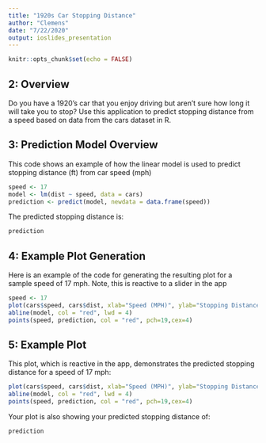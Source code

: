 ```yaml
---
title: "1920s Car Stopping Distance"
author: "Clemens"
date: "7/22/2020"
output: ioslides_presentation
---
```


```r
knitr::opts_chunk$set(echo = FALSE)
```

## 2: Overview

Do you have a 1920's car that you enjoy driving but aren't sure how long it will take you to stop?  Use this application to predict stopping distance from a speed based on data from the cars dataset in R.


## 3: Prediction Model Overview

This code shows an example of how the linear model is used to predict stopping distance (ft) from car speed (mph)

```r
speed <- 17
model <- lm(dist ~ speed, data = cars)
prediction <- predict(model, newdata = data.frame(speed))
```

The predicted stopping distance is:
```r
prediction
```

## 4: Example Plot Generation

Here is an example of the code for generating the resulting plot for a sample speed of 17 mph.  Note, this is reactive to a slider in the app

```r
speed <- 17
plot(cars$speed, cars$dist, xlab="Speed (MPH)", ylab="Stopping Distance (ft)", bty = "n", pch = 16)
abline(model, col = "red", lwd = 4)
points(speed, prediction, col = "red", pch=19,cex=4)
```

## 5: Example Plot 

This plot, which is reactive in the app, demonstrates the predicted stopping distance for a speed of 17 mph:
```r
plot(cars$speed, cars$dist, xlab="Speed (MPH)", ylab="Stopping Distance (ft)", bty = "n", pch = 16)
abline(model, col = "red", lwd = 4)
points(speed, prediction, col = "red", pch=19,cex=4)
```

Your plot is also showing your predicted stopping distance of:
```r
prediction
```

